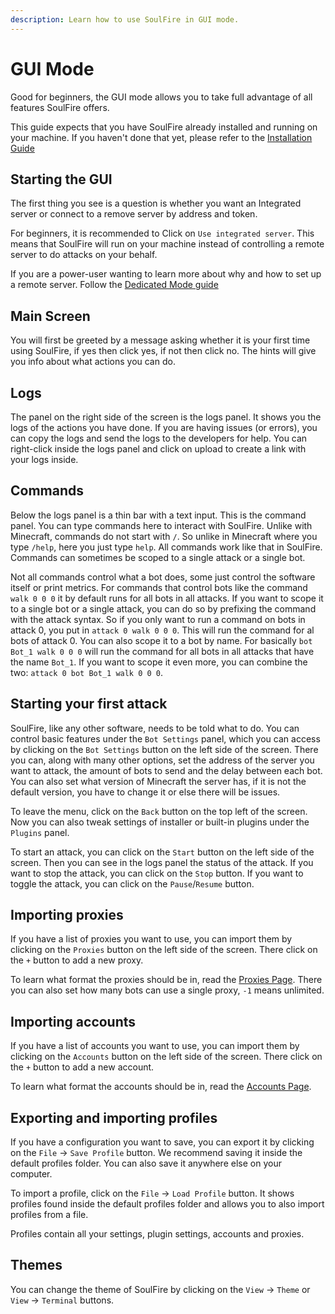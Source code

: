 ```yaml
---
description: Learn how to use SoulFire in GUI mode.
---
```


# GUI Mode

Good for beginners, the GUI mode allows you to take full advantage of all features SoulFire offers.

This guide expects that you have SoulFire already installed and running on your machine.
If you haven't done that yet, please refer to the [Installation Guide](/docs/installation)

## Starting the GUI

The first thing you see is a question is whether you want an Integrated server
or connect to a remove server by address and token.

For beginners, it is recommended to Click on `Use integrated server`.
This means that SoulFire will run on your machine instead of controlling a remote server to do attacks on your behalf.

If you are a power-user wanting to learn more about why and how to set up a remote server. Follow the [Dedicated Mode guide](/docs/guides/dedicated-mode)

## Main Screen

You will first be greeted by a message asking whether it is your first time using SoulFire,
if yes then click yes, if not then click no.
The hints will give you info about what actions you can do.

## Logs

The panel on the right side of the screen is the logs panel.
It shows you the logs of the actions you have done.
If you are having issues (or errors), you can copy the logs and send the logs to the developers for help.
You can right-click inside the logs panel and click on upload to create a link with your logs inside.

## Commands

Below the logs panel is a thin bar with a text input.
This is the command panel.
You can type commands here to interact with SoulFire.
Unlike with Minecraft, commands do not start with `/`.
So unlike in Minecraft where you type `/help`, here you just type `help`.
All commands work like that in SoulFire.
Commands can sometimes be scoped to a single attack or a single bot.

Not all commands control what a bot does, some just control the software itself or print metrics.
For commands that control bots like the command `walk 0 0 0` it by default runs for all bots in all attacks.
If you want to scope it to a single bot or a single attack, you can do so by prefixing the command with the attack syntax.
So if you only want to run a command on bots in attack 0, you put in `attack 0 walk 0 0 0`.
This will run the command for al bots of attack 0.
You can also scope it to a bot by name. For basically `bot Bot_1 walk 0 0 0` will
run the command for all bots in all attacks that have the name `Bot_1`.
If you want to scope it even more, you can combine the two: `attack 0 bot Bot_1 walk 0 0 0`.

## Starting your first attack

SoulFire, like any other software, needs to be told what to do.
You can control basic features under the `Bot Settings` panel, which you can access by clicking
on the `Bot Settings` button on the left side of the screen.
There you can, along with many other options, set the address of the server you want to attack, the amount of bots to send and the delay between each bot.
You can also set what version of Minecraft the server has, if it is not the default version, you have to change it or else there will be issues.

To leave the menu, click on the `Back` button on the top left of the screen.
Now you can also tweak settings of installer or built-in plugins under the `Plugins` panel.

To start an attack, you can click on the `Start` button on the left side of the screen.
Then you can see in the logs panel the status of the attack.
If you want to stop the attack, you can click on the `Stop` button.
If you want to toggle the attack, you can click on the `Pause`/`Resume` button.

## Importing proxies

If you have a list of proxies you want to use, you can import them by clicking on the `Proxies` button on the left side of the screen.
There click on the `+` button to add a new proxy.

To learn what format the proxies should be in, read the [Proxies Page](/docs/usage/proxies).
There you can also set how many bots can use a single proxy, `-1` means unlimited.

## Importing accounts

If you have a list of accounts you want to use, you can import them by clicking on the `Accounts` button on the left side of the screen.
There click on the `+` button to add a new account.

To learn what format the accounts should be in, read the [Accounts Page](/docs/usage/accounts).

## Exporting and importing profiles

If you have a configuration you want to save, you can export it by clicking on the `File` -> `Save Profile` button.
We recommend saving it inside the default profiles folder. You can also save it anywhere else on your computer.

To import a profile, click on the `File` -> `Load Profile` button.
It shows profiles found inside the default profiles folder and allows you to also import profiles from a file.

Profiles contain all your settings, plugin settings, accounts and proxies.

## Themes

You can change the theme of SoulFire by clicking on the `View` -> `Theme` or `View` -> `Terminal` buttons.
